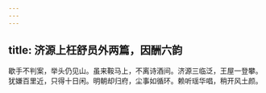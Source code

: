 ```yaml
---
---
---
```

title: 济源上枉舒员外两篇，因酬六韵
---



歇手不判案，举头仍见山。虽来鞍马上，不离诗酒间。济源三临泛，王屋一登攀。犹嫌百里近，只得十日闲。明朝却归府，尘事如循环。赖听瑶华唱，稍开风土颜。